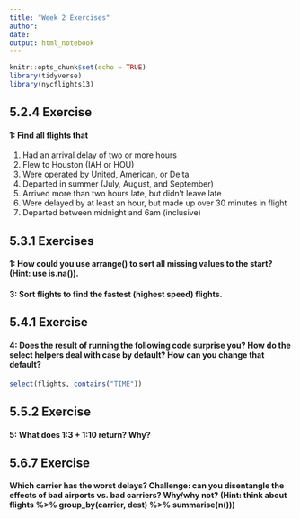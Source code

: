 ```yaml
---
title: "Week 2 Exercises"
author:
date:
output: html_notebook
---
```


```r
knitr::opts_chunk$set(echo = TRUE)
library(tidyverse)
library(nycflights13)
```

## 5.2.4 Exercise

#### 1: Find all flights that

(1) Had an arrival delay of two or more hours
(2) Flew to Houston (IAH or HOU)
(3) Were operated by United, American, or Delta
(4) Departed in summer (July, August, and September)
(5) Arrived more than two hours late, but didn’t leave late
(6) Were delayed by at least an hour, but made up over 30 minutes in flight
(7) Departed between midnight and 6am (inclusive)

## 5.3.1 Exercises
#### 1: How could you use arrange() to sort all missing values to the start? (Hint: use is.na()).

#### 3: Sort flights to find the fastest (highest speed) flights.

## 5.4.1 Exercise
#### 4: Does the result of running the following code surprise you? How do the select helpers deal with case by default? How can you change that default?
```r
select(flights, contains("TIME"))
```

## 5.5.2 Exercise
#### 5: What does 1:3 + 1:10 return? Why?

## 5.6.7 Exercise
#### Which carrier has the worst delays? Challenge: can you disentangle the effects of bad airports vs. bad carriers? Why/why not? (Hint: think about flights %>% group_by(carrier, dest) %>% summarise(n()))

